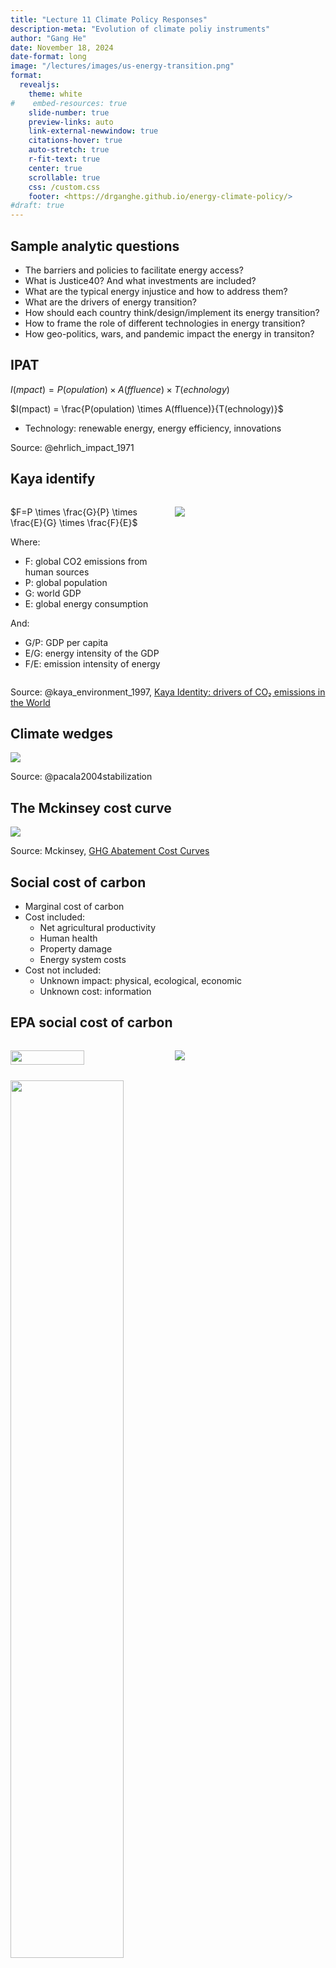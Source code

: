 ```yaml
---
title: "Lecture 11 Climate Policy Responses"
description-meta: "Evolution of climate poliy instruments"
author: "Gang He"
date: November 18, 2024
date-format: long
image: "/lectures/images/us-energy-transition.png"
format:
  revealjs:
    theme: white
#    embed-resources: true
    slide-number: true
    preview-links: auto
    link-external-newwindow: true
    citations-hover: true
    auto-stretch: true
    r-fit-text: true
    center: true
    scrollable: true
    css: /custom.css
    footer: <https://drganghe.github.io/energy-climate-policy/>
#draft: true
---
```



## Sample analytic questions{.smaller}

-   The barriers and policies to facilitate energy access?\
-   What is Justice40? And what investments are included?\
-   What are the typical energy injustice and how to address them?\
-   What are the drivers of energy transition?\
-   How should each country think/design/implement its energy transition?\
-   How to frame the role of different technologies in energy transition?\
-   How geo-politics, wars, and pandemic impact the energy in transiton?\


## IPAT

$I(mpact) = P(opulation) \times A(ffluence) \times T(echnology)$

$I(mpact) = \frac{P(opulation) \times A(ffluence)}{T(echnology)}$

- Technology: renewable energy, energy efficiency, innovations

::: footer
Source: @ehrlich_impact_1971
:::


## Kaya identify{.smaller}

::: columns
::: {.column width="50%"}
$F=P \times \frac{G}{P} \times \frac{E}{G} \times \frac{F}{E}$

<p style="font-size:10pt">
Where:

- F: global CO2 emissions from human sources
- P: global population
- G: world GDP
- E: global energy consumption

And:

- G/P: GDP per capita
- E/G: energy intensity of the GDP
- F/E: emission intensity of energy
</p>

:::

::: {.column width="50%"}

![](/lectures/images/kaya-identity-co2.png){fig-align="center"}
:::

:::

::: footer
Source: @kaya_environment_1997, [Kaya Identity: drivers of CO₂ emissions in the World](https://ourworldindata.org/grapher/kaya-identity-co2)
:::


## Climate wedges

![](/lectures/images/pacala-socolow-wedges.png){fig-align="center"}

::: footer
Source: @pacala2004stabilization
:::


## The Mckinsey cost curve

![](/lectures/images/mckinsey-curve.png){fig-align="center"}

::: footer
Source: Mckinsey, [GHG Abatement Cost Curves](https://www.mckinsey.com/capabilities/sustainability/our-insights/greenhouse-gas-abatement-cost-curves)
:::


## Social cost of carbon{.smaller}

- Marginal cost of carbon\
- Cost included:\
  - Net agricultural productivity\
  - Human health\
  - Property damage\
  - Energy system costs\
- Cost not included:\
  - Unknown impact: physical, ecological, economic\
  - Unknown cost: information\


## EPA social cost of carbon

:::columns

::: {.column width="50%"}
![](/lectures/images/epa-scc-2010.png){width=70% fig-align="center"}

:::

::: {.column width="50%"}
![](/lectures/images/epa-scc-2015.png){fig-align="center"}

:::

:::

![](/lectures/images/EPASCC2020.png){width=60% fig-align="center"}

::: footer
Source: [EPA](https://www.epa.gov/system/files/documents/2023-12/epa_scghg_2023_report_final.pdf)
:::


## NYDEC 'Value of Carbon' Guidance

- Carbon dioxide: \$125 per ton\
- Methane: \$2,782 per ton\
- Nitrous oxide: \$44,727 per ton

::: footer
Source: [NYDEC](https://www.dec.ny.gov/press/122070.html)
:::


## SCC updates

![](/lectures/images/scc185.png){fig-align="center"}

::: footer
Source: [RFF](https://www.resources.org/archives/the-social-cost-of-carbon-reaching-a-new-estimate/), @rennert2022comprehensive
:::


## What works what's not

- Carbon tax vs. subsides\
- Regulations vs markets\
- Considering\
  - Societal acceptance\
  - Political feasibility


::: footer
Source: Read more: @armitage_innovation_2023
:::


## Best practices

- Energy efficiency\
- Low carbon eco-city\
- Renewable integration\
- Sectoral experiences\
- Policy/technology tools


## Policy instruments

![](/lectures/images/policy-instruments.png){fig-align="center"}

::: footer
Source: @armitage_innovation_2023
:::





------------------------------------------------------------------------

### References

::: {#refs}
:::

::: footer
Back to Title [Slide](https://drganghe.github.io/energy-climate-policy/lectures/lecture11.html/#/title-slide), All [Lectures](https://drganghe.github.io/energy-climate-policy/lectures.html), Course [Home](https://drganghe.github.io/energy-climate-policy/), or Learn More About [Gang He](https://drganghe.github.io)
:::
